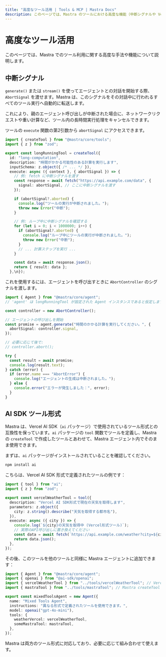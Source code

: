 ```yaml
---
title: "高度なツール活用 | Tools & MCP | Mastra Docs"
description: このページでは、Mastra のツールにおける高度な機能（中断シグナルや Vercel AI SDK のツール形式との互換性など）について説明します。
---
```


# 高度なツール活用

このページでは、Mastra でのツール利用に関する高度な手法や機能について説明します。

## 中断シグナル

`generate()` または `stream()` を使ってエージェントとの対話を開始する際、`AbortSignal` を渡せます。Mastra は、このシグナルをその対話中に行われるすべてのツール実行へ自動的に転送します。

これにより、親のエージェント呼び出しが中断された場合に、ネットワークリクエストや重い計算など、ツール内の長時間実行処理をキャンセルできます。

ツールの `execute` 関数の第2引数から `abortSignal` にアクセスできます。

```typescript
import { createTool } from "@mastra/core/tools";
import { z } from "zod";

export const longRunningTool = createTool({
  id: "long-computation",
  description: "時間がかかる可能性のある計算を実行します",
  inputSchema: z.object({ /* ... */ }),
  execute: async ({ context }, { abortSignal }) => {
    // 例: fetch に中断シグナルを渡す
    const response = await fetch("https://api.example.com/data", {
      signal: abortSignal, // ここに中断シグナルを渡す
    });

    if (abortSignal?.aborted) {
      console.log("ツールの実行が中断されました。");
      throw new Error("中断");
    }

    // 例: ループ中に中断シグナルを確認する
    for (let i = 0; i < 1000000; i++) {
      if (abortSignal?.aborted) {
        console.log("ループ中にツールの実行が中断されました。");
        throw new Error("中断");
      }
      // ... 計算ステップを実行 ...
    }

    const data = await response.json();
    return { result: data };
  },\n});
```

これを使用するには、エージェントを呼び出すときに `AbortController` のシグナルを渡します。

```typescript
import { Agent } from "@mastra/core/agent";
// 'agent' は longRunningTool が設定された Agent インスタンスであると仮定します

const controller = new AbortController();

// エージェントの呼び出しを開始
const promise = agent.generate("時間のかかる計算を実行してください。", {
  abortSignal: controller.signal,
});

// 必要に応じて後で:
// controller.abort();

try {
  const result = await promise;
  console.log(result.text);
} catch (error) {
  if (error.name === "AbortError") {
    console.log("エージェントの生成は中断されました。");
  } else {
    console.error("エラーが発生しました：", error);
  }
}
```


## AI SDK ツール形式

Mastra は、Vercel AI SDK（`ai` パッケージ）で使用されているツール形式との互換性を保っています。`ai` パッケージの `tool` 関数でツールを定義し、Mastra の `createTool` で作成したツールとあわせて、Mastra エージェント内でそのまま使用できます。

まずは、`ai` パッケージがインストールされていることを確認してください。

```bash npm2yarn copy
npm install ai
```

こちらは、Vercel AI SDK 形式で定義されたツールの例です：

```typescript title="src/mastra/tools/vercelWeatherTool.ts" copy
import { tool } from "ai";
import { z } from "zod";

export const vercelWeatherTool = tool({
  description: "Vercel AI SDK形式で現在の天気を取得します",
  parameters: z.object({
    city: z.string().describe("天気を取得する都市名"),
  }),
  execute: async ({ city }) => {
    console.log(`${city}の天気を取得中 (Vercel形式ツール)`);
    // 実際のAPI呼び出しに置き換えてください
    const data = await fetch(`https://api.example.com/weather?city=${city}`);
    return data.json();
  },
});
```

その後、このツールを他のツールと同様に Mastra エージェントに追加できます：

```typescript title="src/mastra/agents/mixedToolsAgent.ts"
import { Agent } from "@mastra/core/agent";
import { openai } from "@ai-sdk/openai";
import { vercelWeatherTool } from "../tools/vercelWeatherTool"; // Vercel AI SDK ツール
import { mastraTool } from "../tools/mastraTool"; // Mastra createTool ツール

export const mixedToolsAgent = new Agent({
  name: "Mixed Tools Agent",
  instructions: "異なる形式で定義されたツールを使用できます。",
  model: openai("gpt-4o-mini"),
  tools: {
    weatherVercel: vercelWeatherTool,
    someMastraTool: mastraTool,
  },
});
```

Mastra は両方のツール形式に対応しており、必要に応じて組み合わせて使えます。
